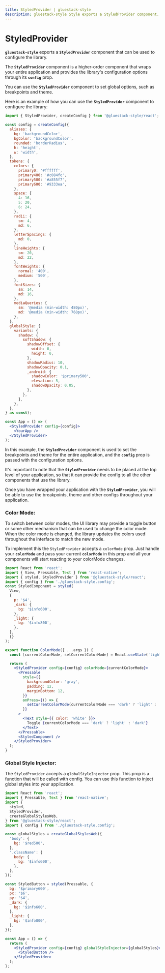 ```yaml
---
title: StyledProvider | gluestack-style
description: gluestack-style Style exports a StyledProvider component, a higher-order component that wraps your entire application and provides the library's configuration options.
---
```



<Meta title="Getting Started/StyledProvider" />

# StyledProvider

**`gluestack-style`** exports a **`StyledProvider`** component that can be used to configure the library.

The **`StyledProvider`** component is a higher-order component that wraps your entire application and provides the library's configuration options through its **`config`** prop.

You can use the **`StyledProvider`** component to set global options, such as breakpoints and theme.

Here is an example of how you can use the **`StyledProvider`** component to configure the library:

```jsx
import { StyledProvider, createConfig } from '@gluestack-style/react';

const config = createConfig({
  aliases: {
    bg: 'backgroundColor',
    bgColor: 'backgroundColor',
    rounded: 'borderRadius',
    h: 'height',
    w: 'width',
  },
  tokens: {
    colors: {
      primary0: '#ffffff',
      primary400: '#c084fc',
      primary500: '#a855f7',
      primary600: '#9333ea',
    },
    space: {
      4: 16,
      5: 20,
      6: 24,
    },
    radii: {
      sm: 4,
      md: 6,
    },
    letterSpacings: {
      md: 0,
    },
    lineHeights: {
      sm: 20,
      md: 22,
    },
    fontWeights: {
      normal: '400',
      medium: '500',
    },
    fontSizes: {
      sm: 14,
      md: 16,
    },
    mediaQueries: {
      sm: '@media (min-width: 480px)',
      md: '@media (min-width: 768px)',
    },
  },
  globalStyle: {
    variants: {
      shadow: {
        softShadow: {
          shadowOffset: {
            width: 0,
            height: 0,
          },
          shadowRadius: 10,
          shadowOpacity: 0.1,
          _android: {
            shadowColor: '$primary500',
            elevation: 5,
            shadowOpacity: 0.05,
          },
        },
      },
    },
  },
} as const);

const App = () => (
  <StyledProvider config={config}>
    <YourApp />
  </StyledProvider>
);
```

In this example, the **`StyledProvider`** component is used to set the breakpoints and theme for the entire application, and the **`config`** prop is passed with the configuration options.

It's important to note that the **`StyledProvider`** needs to be placed at the top level of your application, so that it can provide the config to all the other components that use the library.

Once you have wrapped your application with the **`StyledProvider`**, you will be able to use the breakpoints, theme and other configs throughout your application.

### Color Mode:

To switch between color modes, the UI library may provide a toggle button or some other mechanism that can be used to change the color mode. When the color mode is changed, the library updates the colors used throughout the interface to match the new mode.

To implement this the `StyledProvider` accepts a `colorMode` prop. Just handle your **`colorMode`** and pass your current **`colorMode`** in this prop and all your components will start reacting to your colorMode changes.

```jsx
import React from 'react';
import { View, Pressable, Text } from 'react-native';
import { styled, StyledProvider } from '@gluestack-style/react';
import { config } from './gluestack-style.config';
const StyledComponent = styled(
  View,
  {
    p: '$4',
    _dark: {
      bg: '$info600',
    },
    _light: {
      bg: '$info800',
    },
  },
  {}
);

export function ColorMode({ ...args }) {
  const [currentColorMode, setCurrentColorMode] = React.useState('light');

  return (
    <StyledProvider config={config} colorMode={currentColorMode}>
      <Pressable
        style={{
          backgroundColor: 'gray',
          padding: 12,
          marginBottom: 12,
        }}
        onPress={() => {
          setCurrentColorMode(currentColorMode === 'dark' ? 'light' : 'dark');
        }}
      >
        <Text style={{ color: 'white' }}>
          Toggle {currentColorMode === 'dark' ? 'light' : 'dark'}
        </Text>
      </Pressable>
      <StyledComponent />
    </StyledProvider>
  );
}
```

### Global Style Injector:

The `StyledProvider` accepts a `globalStyleInjector` prop. This prop is a function that will be called with config. You can use this function to inject global styles into your application.

```jsx
import React from 'react';
import { Pressable, Text } from 'react-native';
import {
  styled,
  StyledProvider,
  createGlobalStylesWeb,
} from '@gluestack-style/react';
import { config } from './gluestack-style.config';

const globalStyles = createGlobalStylesWeb({
  'body': {
    bg: '$red500',
  },
  '.className': {
    body: {
      bg: '$info600',
    },
  },
});

const StyledButton = styled(Pressable, {
  bg: '$primary600',
  px: '$6',
  py: '$4',
  _dark: {
    bg: '$info600',
  },
  _light: {
    bg: '$info800',
  },
});

const App = () => {
  return (
    <StyledProvider config={config} globalStyleInjector={globalStyles}>
      <StyledButton />
    </StyledProvider>
  );
};
```
